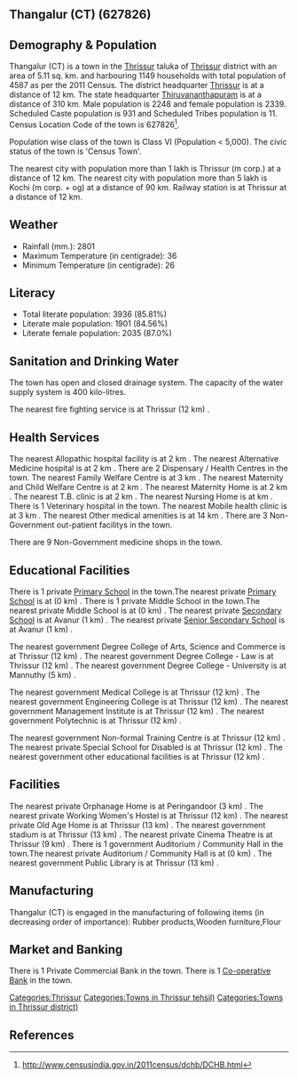 {{Infobox settlement
| name=Thangalur (CT)
| native_name=
| native_name_lang=
| other_name=
| nickname=
| settlement_type=Town
| image_skyline=
| image_alt=
| image_caption=
| pushpin_map=India Kerala
| pushpin_label_position=right
| pushpin_map_alt=
| pushpin_map_caption=Location in Kerala, India
| latd=
| latm=
| lats=
| latNS=
| longd=
| longm=
| longs=
| longEW=
| coordinates_display=inline,title
| subdivision_type=Country
| subdivision_name={{flag|India}}
| subdivision_type1=[[States and territories of India|State]]
| subdivision_name1=Kerala 
| subdivision_type2=[[List of districts of India|District]]
| subdivision_name2=Thrissur
| subdivision_type3=Tahsil
| subdivision_name3=Thrissur
| website=
| established_title=<!-- Established -->
| established_date=
| founder=
| named_for=
| government_type=
| governing_body=
| unit_pref=Metric
| area_footnotes=
| area_rank=
| area_total_km2=5.11
| elevation_footnotes=
| elevation_m=
| population_total=4587
| population_as_of=2011
| population_rank=
| population_density_km2=897
| population_demonym=
| population_footnotes=
| demographics_type1=Languages=
| demographics1_title1=Official=
| demographics1_info1=[[Malayalam language|Malayalam]]
| timezone1=[[Indian Standard Time|IST]]
| utc_offset1==+5:30
| postal_code_type=[[Postal Index Number|PIN]]
| postal_code=
| area_code_type=Telephone code
| area_code=
| registration_plate=
| blank1_name_sec1=Nearest city
| blank1_info_sec1=[[Thrissur (m corp.)]]
| blank2_name_sec1=[[Human sex ratio|Sex ratio]]
| blank2_info_sec1=1040
| blank3_name_sec1=Literacy
| blank3_info_sec1=85.81%
| blank1_name_sec2=[[2011 Census of India|2011 census]] code
| blank1_info_sec2=627826
| footnotes=
}}

== Thangalur (CT) (627826) ==

== Demography & Population ==

Thangalur (CT) is a town in the [[Thrissur]] taluka of [[Thrissur]] district with an area of 5.11 sq. km. and harbouring 1149 households with total population of 4587 as per the 2011 Census. The district headquarter [[Thrissur]] is at a distance of 12 km. The state headquarter [[Thiruvananthapuram]] is at a distance of 310 km. Male population is 2248 and female population is 2339. Scheduled Caste population is 931 and Scheduled Tribes population is 11. Census Location Code of the town is 627826<ref>http://www.censusindia.gov.in/2011census/dchb/DCHB.html</ref>.

Population wise class of the town is Class VI (Population < 5,000).
The civic status of the town is 'Census Town'.

The nearest city with population more than 1 lakh is Thrissur (m corp.) at a distance of 12 km. The nearest city with population more than 5 lakh is Kochi (m corp. + og)  at a distance of 90 km. Railway station is at Thrissur at a distance of 12 km.


== Weather ==  
* Rainfall (mm.): 2801 
* Maximum Temperature (in centigrade): 36
* Minimum Temperature (in centigrade): 26


== Literacy ==  
* Total literate population: 3936 (85.81%)
* Literate male population: 1901 (84.56%)
* Literate female population: 2035 (87.0%)


== Sanitation and Drinking Water ==  
The town has open and closed drainage system.
The capacity of the water supply system is 400 kilo-litres.

The nearest fire fighting service is at Thrissur (12 km) .


== Health Services ==
The nearest Allopathic hospital facility is at 2 km .
The nearest Alternative Medicine hospital is at 2 km .
There are 2 Dispensary / Health Centres in the town.
The nearest Family Welfare Centre is at 3 km .
The nearest Maternity and Child Welfare Centre is at 2 km .
The nearest Maternity Home is at 2 km .
The nearest T.B. clinic is at 2 km .
The nearest Nursing Home is at  km .
There is 1 Veterinary hospital in the town.
The nearest Mobile health clinic is at 3 km .
The nearest Other medical amenities is at 14 km .
There are 3 Non-Government out-patient facilitys in the town.


There are 9 Non-Government medicine shops in the town.


== Educational Facilities ==
There is 1 private [[Primary School]] in the town.The nearest private [[Primary School]] is at  (0 km) .
There is 1 private Middle School in the town.The nearest private Middle School is at  (0 km) .
The nearest private [[Secondary School]] is at Avanur (1 km) .
The nearest private [[Senior Secondary School]] is at Avanur (1 km) .
 
 
 
 
 
The nearest government Degree College of Arts, Science and Commerce is at Thrissur (12 km) .
The nearest government Degree College - Law is at Thrissur (12 km) .
The nearest government Degree College - University is at Mannuthy (5 km) .
 
The nearest government Medical College is at Thrissur (12 km) .
The nearest government Engineering College is at Thrissur (12 km) .
The nearest government Management Institute is at Thrissur (12 km) .
The nearest government Polytechnic is at Thrissur (12 km) .
 
The nearest government Non-formal Training Centre is at Thrissur (12 km) .
The nearest private Special School for Disabled is at Thrissur (12 km) .
The nearest government other educational facilities is at Thrissur (12 km) .


== Facilities ==
The nearest private Orphanage Home is at Peringandoor (3 km) .
The nearest private Working Women's Hostel is at Thrissur (12 km) .
The nearest private Old Age Home is at Thrissur (13 km) .
The nearest government stadium is at Thrissur (13 km) .
The nearest private Cinema Theatre is at Thrissur (9 km) .
There is 1 government Auditorium / Community Hall in the town.The nearest private Auditorium / Community Hall is at  (0 km) .
The nearest government Public Library is at Thrissur (13 km) .


== Manufacturing ==
Thangalur (CT) is engaged in the manufacturing of following items (in decreasing order of importance): Rubber products,Wooden furniture,Flour


== Market and Banking ==

There is 1 Private Commercial Bank in the town.
There is 1 [[Co-operative Bank]] in the town.




[[Categories:Thrissur]]
[[Categories:Towns in Thrissur tehsil)]]
[[Categories:Towns in Thrissur district)]]


== References ==
{{Reflist}}


